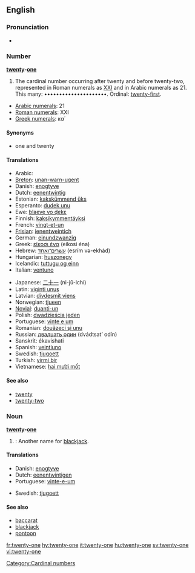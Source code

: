 ==English==

===Pronunciation===
*{{audio|en-us-twenty-one.ogg|Audio (US)}}

===Number===
'''[[twenty]]-[[one]]'''

# The cardinal number occurring after twenty and before twenty-two, represented in Roman numerals as [[XXI]] and in Arabic numerals as 21. This many: •••••••••••••••••••••.  Ordinal: [[twenty-first]].
*[[w:Arabic numerals|Arabic numerals]]: 21
*[[w:Roman numerals|Roman numerals]]: XXI
*[[w:Greek numerals|Greek numerals]]: κα΄

====Synonyms====
*one and twenty

====Translations====
{{top}}
*Arabic: {{ARchar|[[واحد وعشرين]]}} {{unicode|(wá:ħid wi-ʕišrí:n)}}
*[[Breton]]: [[unan-warn-ugent]]
*Danish: [[enogtyve]]
*Dutch: [[eenentwintig]] {{f}}
*Estonian: [[kakskümmend üks]]
*Esperanto: [[dudek unu]]
*Ewe: [[blaeve vo ɖekɛ]]
*Finnish: [[kaksikymmentäyksi]]
*French: [[vingt-et-un]] {{m}}
*[[Frisian]]: [[ienentweintich]]
*German: [[einundzwanzig]] {{f}}
*Greek: [[είκοσι ένα]] (eíkosi éna)
*Hebrew: [[עשרים־ואחד]] (esrím və-ekhád)
*Hungarian: [[huszonegy]]
*Icelandic: [[tuttugu og einn]]
*Italian: [[ventuno]]
{{mid}}
*Japanese: [[二十一]] (ni-jū-ichí)
*Latin: [[viginti unus]]
*Latvian: [[divdesmit viens]]
*Norwegian: [[tjueen]]
*[[Novial]]: [[duanti-un]]
*Polish: [[dwadzieścia jeden]]
*Portuguese: [[vinte e um]]
*Romanian: [[douăzeci şi unu]]
*Russian: [[двадцать один]] (dvádtsat’ odín)
*Sanskrit: ékavi{{m}}shati
*Spanish: [[veintiuno]] {{m}}
*Swedish: [[tjugoett]]
*Turkish: [[yirmi bir]]
*Vietnamese: [[hai mười mốt]]
{{bottom}}

====See also====
*[[twenty]]
*[[twenty-two]]

===Noun===
'''[[twenty]]-[[one]]'''

# {{context|Card games}}: Another name for [[blackjack]].

====Translations====
{{top}}
*Danish: [[enogtyve]]
*Dutch: [[eenentwintigen]] {{n}}
*Portuguese: [[vinte-e-um]] {{m}}
{{mid}}
*Swedish: [[tjugoett]] {{n}}
{{bottom}}

====See also====
*[[baccarat]]
*[[blackjack]]
*[[pontoon]]

[[Category:Cardinal numbers]]

[[fr:twenty-one]]
[[hy:twenty-one]]
[[it:twenty-one]]
[[hu:twenty-one]]
[[sv:twenty-one]]
[[vi:twenty-one]]
